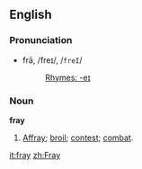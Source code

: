 ==English==

===Pronunciation===
*frā, /freɪ/, /<tt>freI</tt>/
*:[[Rhymes:English:-eɪ|Rhymes: -eɪ]]

===Noun===
'''fray'''

#[[Affray]]; [[broil]]; [[contest]]; [[combat]].

[[it:fray]]
[[zh:Fray]]
